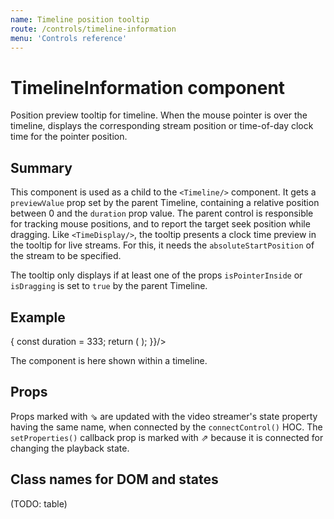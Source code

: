 ```yaml
---
name: Timeline position tooltip
route: /controls/timeline-information
menu: 'Controls reference'
---
```



# TimelineInformation component

Position preview tooltip for timeline. When the mouse pointer is over the timeline, displays the corresponding stream position or time-of-day clock time for the pointer position.

## Summary

This component is used as a child to the `<Timeline/>` component. It gets a `previewValue` prop set by the parent Timeline, containing a relative position between 0 and the `duration` prop value. The parent control is responsible for tracking mouse positions, and to report the target seek position while dragging. Like `<TimeDisplay/>`, the tooltip presents a clock time preview in the tooltip for live streams. For this, it needs the `absoluteStartPosition` of the stream to be specified.

The tooltip only displays if at least one of the props `isPointerInside` or `isDragging` is set to `true` by the parent Timeline.

## Example

<Playground>
  <ShowCase height="20px" render={({ setProperties, position }) => {
    const duration = 333;
    return (
      <Timeline position={position} duration={duration} setProperties={setProperties}>
        <TimelineInformation playMode="ondemand" duration={duration} />
      </Timeline>
    );  
  }}/>
</Playground>

The component is here shown within a timeline.

## Props

<PropsTable of={TimelineInformation} />

Props marked with ⇘ are updated with the video streamer's state property having the same name, when connected by the `connectControl()` HOC. The ︎`setProperties()` callback prop is marked with ︎⇗ because it is connected for changing the playback state.

## Class names for DOM and states

(TODO: table)